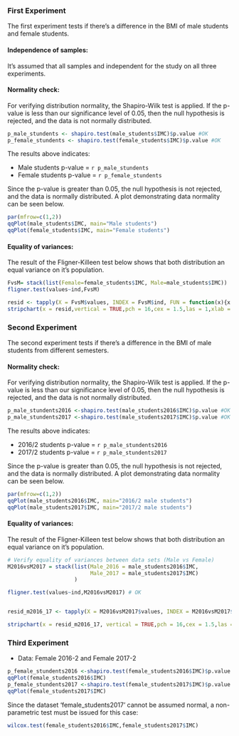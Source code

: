 ### First Experiment
The first experiment tests if there's a difference in the BMI of male students and female students.

#### Independence of samples:
It's assumed that all samples and independent for the study on all three experiments.


#### Normality check:

For verifying distribution normality, the Shapiro-Wilk test is applied. If the p-value is less than our significance level of 0.05, then the null hypothesis is rejected, and the data is not normally distributed.


```r
p_male_stundents <- shapiro.test(male_students$IMC)$p.value #OK
p_female_stundents <- shapiro.test(female_students$IMC)$p.value #OK
```

The results above indicates:

- Male students p-value = `r p_male_stundents`  
- Female students p-value = `r p_female_stundents`  


Since the p-value is greater than 0.05, the null hypothesis is not rejected, and the data is normally distributed. A plot demonstrating data normality can be seen below.

```r
par(mfrow=c(1,2))
qqPlot(male_students$IMC, main="Male students")
qqPlot(female_students$IMC, main="Female students")
```


#### Equality of variances:
The result of the Fligner-Killeen test below shows that both distribution an equal variance on it's population.


```r
FvsM= stack(list(Female=female_students$IMC, Male=male_students$IMC))
fligner.test(values~ind,FvsM) 
```

```r
resid <- tapply(X = FvsM$values, INDEX = FvsM$ind, FUN = function(x){x - mean(x)})
stripchart(x = resid,vertical = TRUE,pch = 16,cex = 1.5,las = 1,xlab = "mean",ylab = "residuals", main = "Stripchart - Residue from Female and Male population's mean")
```



### Second Experiment
The second experiment tests if there's a difference in the BMI of male students from different semesters. 


#### Normality check:

For verifying distribution normality, the Shapiro-Wilk test is applied. If the p-value is less than our significance level of 0.05, then the null hypothesis is rejected, and the data is not normally distributed.

```r

p_male_stundents2016 <-shapiro.test(male_students2016$IMC)$p.value #OK
p_male_stundents2017 <-shapiro.test(male_students2017$IMC)$p.value #OK

```

The results above indicates:

- 2016/2 students p-value = `r p_male_stundents2016`  
- 2017/2 students p-value = `r p_male_stundents2017`  

Since the p-value is greater than 0.05, the null hypothesis is not rejected, and the data is normally distributed. A plot demonstrating data normality can be seen below.




```r

par(mfrow=c(1,2))
qqPlot(male_students2016$IMC, main="2016/2 male students")
qqPlot(male_students2017$IMC, main="2017/2 male students")

```


#### Equality of variances:
The result of the Fligner-Killeen test below shows that both distribution an equal variance on it's population.

```r

# Verify equality of variances between data sets (Male vs Female)
M2016vsM2017 = stack(list(Male_2016 = male_students2016$IMC,
                          Male_2017 = male_students2017$IMC)
                     )

fligner.test(values~ind,M2016vsM2017) # OK


resid_m2016_17 <- tapply(X = M2016vsM2017$values, INDEX = M2016vsM2017$ind, FUN = function(x){x - mean(x)})

stripchart(x = resid_m2016_17, vertical = TRUE,pch = 16,cex = 1.5,las = 1,xlab = "mean",ylab = "residuals")


```

 


### Third Experiment

- Data: Female 2016-2 and Female 2017-2
```r
p_female_stundents2016 <-shapiro.test(female_students2016$IMC)$p.value #OK
qqPlot(female_students2016$IMC)
p_female_stundents2017 <-shapiro.test(female_students2017$IMC)$p.value #NOT OK
qqPlot(female_students2017$IMC)
```

Since the dataset 'female_students2017' cannot be assumed normal, a non-parametric test must be issued for this case:

```r
wilcox.test(female_students2016$IMC,female_students2017$IMC)
```